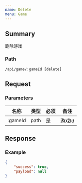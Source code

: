 ```yaml
---
name: Delete
menu: Game
---
```


## Summary
删除游戏 

### Path
`/api/game/:gameId [delete]`

## Request


### Parameters

| 名称 |类型|必须|备注|
|---|---|---|---|
| :gameId | path | 是 | 游戏Id |

## Response

### Example
```json
{
    "success": true,
    "payload": null
}
```

